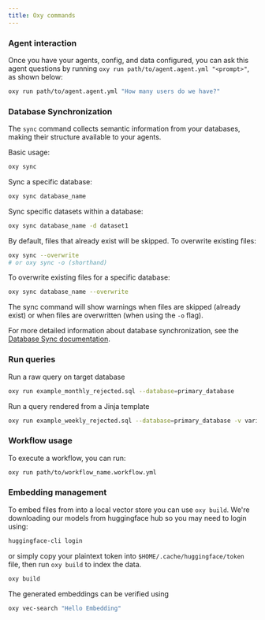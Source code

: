```yaml
---
title: Oxy commands
---
```


### Agent interaction

Once you have your agents, config, and data configured, you can ask this agent questions by running `oxy run path/to/agent.agent.yml "<prompt>"`, as shown below:

```bash
oxy run path/to/agent.agent.yml "How many users do we have?"
```

### Database Synchronization

The `sync` command collects semantic information from your databases, making their structure available to your agents.

Basic usage:

```bash
oxy sync
```

Sync a specific database:

```bash
oxy sync database_name
```

Sync specific datasets within a database:

```bash
oxy sync database_name -d dataset1
```

By default, files that already exist will be skipped. To overwrite existing files:

```bash
oxy sync --overwrite
# or oxy sync -o (shorthand)
```

To overwrite existing files for a specific database:

```bash
oxy sync database_name --overwrite
```

The sync command will show warnings when files are skipped (already exist) or when files are overwritten (when using the `-o` flag).

For more detailed information about database synchronization, see the [Database Sync documentation](/reference/database-sync).

### Run queries

Run a raw query on target database

```bash
oxy run example_monthly_rejected.sql --database=primary_database
```

Run a query rendered from a Jinja template

```bash
oxy run example_weekly_rejected.sql --database=primary_database -v variable_a=1 variable_b=a variable_c=\*
```

### Workflow usage

To execute a workflow, you can run:

```bash
oxy run path/to/workflow_name.workflow.yml
```

### Embedding management

To embed files from into a local vector store you can use `oxy build`. We're downloading our models from huggingface hub so you may need to login using:

```bash
huggingface-cli login
```

or simply copy your plaintext token into `$HOME/.cache/huggingface/token` file, then run `oxy build` to index the data.

```bash
oxy build
```

The generated embeddings can be verified using

```bash
oxy vec-search "Hello Embedding"
```
